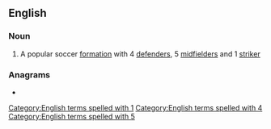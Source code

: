 ==English==

===Noun===
{{en-noun|-}}

# {{lb|en|football}} A popular soccer [[formation]] with 4 [[defender]]s, 5 [[midfielder]]s and 1 [[striker]]

===Anagrams===
* {{anagrams|en|a=145|415}}

[[Category:English terms spelled with 1]]
[[Category:English terms spelled with 4]]
[[Category:English terms spelled with 5]]